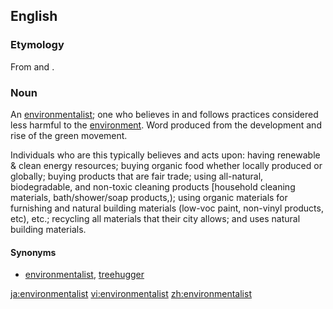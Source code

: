 {{rfv}}
==English==

===Etymology===
From {{term|green}} and {{term|body}}.

===Noun===
{{en-noun|pl=greenbodies}}

An [[environmentalist]]; one who believes in and follows practices considered less harmful to the [[environment]]. Word produced from the development and rise of the green movement.

Individuals who are this typically believes and acts upon: 
having renewable & clean energy resources; 
buying organic food whether locally produced or globally; 
buying products that are fair trade; 
using all-natural, biodegradable, and non-toxic cleaning products [household cleaning materials, bath/shower/soap products,); 
using organic materials for furnishing and natural building materials (low-voc paint, non-vinyl products, etc), etc.; 
recycling all materials that their city allows; 
and uses natural building materials.

====Synonyms====
* [[environmentalist]], [[treehugger]]

[[ja:environmentalist]]
[[vi:environmentalist]]
[[zh:environmentalist]]